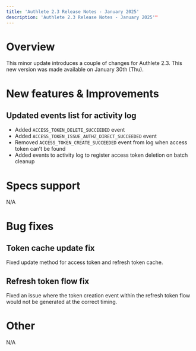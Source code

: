 ```yaml
---
title: 'Authlete 2.3 Release Notes - January 2025'
description: 'Authlete 2.3 Release Notes - January 2025'"
---
```


# Overview

This minor update introduces a couple of changes for Authlete 2.3.
This new version was made available on January 30th (Thu).

# New features & Improvements

## Updated events list for activity log

- Added `ACCESS_TOKEN_DELETE_SUCCEEDED` event
- Added `ACCESS_TOKEN_ISSUE_AUTHZ_DIRECT_SUCCEEDED` event
- Removed `ACCESS_TOKEN_CREATE_SUCCEEDED` event from log when access token can’t be found
- Added events to activity log to register access token deletion on batch cleanup

# Specs support

N/A

# Bug fixes

## Token cache update fix

Fixed update method for access token and refresh token cache.

## Refresh token flow fix

Fixed an issue where the token creation event within the refresh token flow would not be generated at the correct timing.

# Other

N/A
